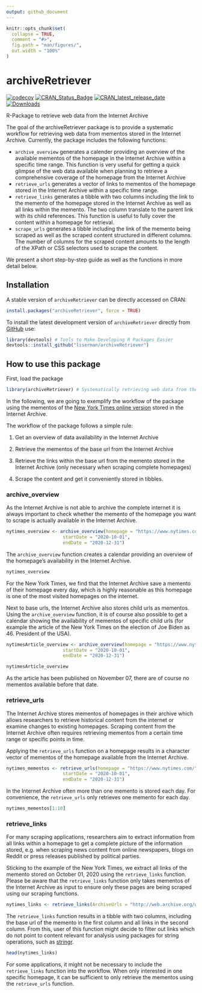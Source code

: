 ```yaml
---
output: github_document
---
```


```r
knitr::opts_chunk$set(
  collapse = TRUE,
  comment = "#>",
  fig.path = "man/figures/",
  out.width = "100%"
)
```


# archiveRetriever


[![codecov](https://codecov.io/gh/liserman/archiveRetriever/branch/main/graph/badge.svg?token=B1VPXBAR7P)](https://codecov.io/gh/liserman/archiveRetriever)
[![CRAN_Status_Badge](https://www.r-pkg.org/badges/version/archiveRetriever)](https://cran.r-project.org/package=archiveRetriever)
[![CRAN_latest_release_date](https://www.r-pkg.org/badges/last-release/archiveRetriever)](https://cran.r-project.org/package=archiveRetriever)
[![Downloads](https://cranlogs.r-pkg.org/badges/archiveRetriever)](https://cran.r-project.org/package=archiveRetriever)

R-Package to retrieve web data from the Internet Archive


The goal of the archiveRetriever package is to provide a systematic workflow for retrieving web data from mementos stored in the Internet Archive. Currently, the package includes the following functions:

- `archive_overview` generates a calender providing an overview of the available mementos of the homepage in the Internet Archive within a specific time range. This function is very useful for getting a quick glimpse of the web data available when planning to retrieve a comprehensive coverage of the homepage from the Internet Archive
- `retrieve_urls` generates a vector of links to mementos of the homepage stored in the Internet Archive within a specific time range.
- `retrieve_links` generates a tibble with two columns including the link to the memento of the homepage stored in the Internet Archive as well as all links within the memento. The two column translate to the parent link with its child references. This function is useful to fully cover the content within a homepage for retrieval.
- `scrape_urls` generates a tibble including the link of the memento being scraped as well as the scraped content structured in different columns. The number of columns for the scraped content amounts to the length of the XPath or CSS selectors used to scrape the content.


We present a short step-by-step guide as well as the functions in more detail below.

## Installation

A stable version of `archiveRetriever` can be directly accessed on CRAN:

```R
install.packages("archiveRetriever", force = TRUE)
```

To install the latest development version of `archiveRetriever` directly from
[GitHub](https://github.com/liserman/archiveRetriever) use:

```R
library(devtools) # Tools to Make Developing R Packages Easier
devtools::install_github("liserman/archiveRetriever")
```

## How to use this package

First, load the package

```R
library(archiveRetriever) # Systematically retrieving web data from the Internet Archive
```

In the following, we are going to exemplify the workflow of the package using the mementos of the [New York Times online version](https://www.nytimes.com) stored in the Internet Archive.

The workflow of the package follows a simple rule:

1. Get an overview of data availability in the Internet Archive

2. Retrieve the mementos of the base url from the Internet Archive

3. Retrieve the links within the base url from the memento stored in the Internet Archive (only necessary when scraping complete homepages)

4. Scrape the content and get it conveniently stored in tibbles.

### archive_overview

As the Internet Archive is not able to archive the complete internet it is always important to check whether the memento of the homepage you want to scrape is actually available in the Internet Archive. 

```R
nytimes_overview <- archive_overview(homepage = "https://www.nytimes.com/",
                     startDate = "2020-10-01",
                     endDate = "2020-12-31")
```

The `archive_overview` function creates a calendar providing an overview of the homepage's availability in the Internet Archive.

```R
nytimes_overview
```

For the New York Times, we find that the Internet Archive save a memento of their homepage every day, which is highly reasonable as this homepage is one of the most visited homepages on the internet. 

Next to base urls, the Internet Archive also stores child urls as mementos. Using the `archive_overview` function, it is of course also possible to get a calendar showing the availability of mementos of specific child urls (for example the article of the New York Times on the election of Joe Biden as 46. President of the USA).

```R
nytimesArticle_overview <- archive_overview(homepage = "https://www.nytimes.com/2020/11/07/us/politics/biden-election.html",
                     startDate = "2020-10-01",
                     endDate = "2020-12-31")
```

```R
nytimesArticle_overview
```

As the article has been published on November 07, there are of course no mementos available before that date.

### retrieve_urls

The Internet Archive stores mementos of homepages in their archive which allows researchers to retrieve historical content from the internet or examine changes to existing homepages. Scraping content from the Internet Archive often requires retrieving mementos from a certain time range or specific points in time. 

Applying the `retrieve_urls` function on a homepage results in a character vector of mementos of the homepage available from the Internet Archive. 
```R
nytimes_mementos <- retrieve_urls(homepage = "https://www.nytimes.com/",
                     startDate = "2020-10-01",
                     endDate = "2020-12-31")
```

In the Internet Archive often more than one memento is stored each day. For convenience, the `retrieve_urls` only retrieves one memento for each day.

```R
nytimes_mementos[1:10]
```

### retrieve_links

For many scraping applications, researchers aim to extract information from all links within a homepage to get a complete picture of the information stored, e.g. when scraping news content from online newspapers, blogs on Reddit or press releases published by political parties. 

Sticking to the example of the New York Times, we extract all links of the memento stored on October 01, 2020 using the `retrieve_links` function. Please be aware that the `retrieve_links` function only takes mementos of the Internet Archive as input to ensure only these pages are being scraped using our scraping functions.

```R
nytimes_links <- retrieve_links(ArchiveUrls = "http://web.archive.org/web/20201001000041/https://www.nytimes.com/")
```

The `retrieve_links` function results in a tibble with two columns, including the base url of the memento in the first column and all links in the second column. From this, user of this function might decide to filter out links which do not point to content relevant for analysis using packages for string operations, such as [stringr](https://github.com/tidyverse/stringr). 

```R
head(nytimes_links)
```

For some applications, it might not be necessary to include the `retrieve_links` function into the workflow. When only interested in one specific homepage, it can be sufficient to only retrieve the mementos using the `retrieve_urls` function.

